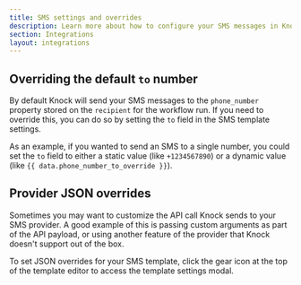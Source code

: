 ```yaml
---
title: SMS settings and overrides
description: Learn more about how to configure your SMS messages in Knock.
section: Integrations
layout: integrations
---
```


## Overriding the default `to` number

By default Knock will send your SMS messages to the `phone_number` property stored on the `recipient` for the workflow run. If you need to override this, you can do so by setting the `to` field in the SMS template settings.

As an example, if you wanted to send an SMS to a single number, you could set the `to` field to either a static value (like `+1234567890`) or a dynamic value (like `{{ data.phone_number_to_override }}`).

## Provider JSON overrides

Sometimes you may want to customize the API call Knock sends to your SMS provider. A good example of this is passing custom arguments as part of the API payload, or using another feature of the provider that Knock doesn't support out of the box.

To set JSON overrides for your SMS template, click the gear icon at the top of the template editor to access the template settings modal.

